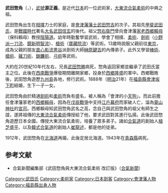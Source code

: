 {{Infobox person
| 姓名       =武田 惣角
| 圖像       =Takeda Sokaku.jpg
| 圖像大小   =200px 
| 圖像替代   =武田惣角 
| 圖像說明   =武田惣角
| 出生日期   ={{Birth date|1859|11|4}}
| 出生地     ={{JPN}}[[會津藩|會津藩]][[會津坂下町|坂下]] 
| 死亡日期   ={{Death date and age|1943|4|25|1859|11|4}} 
| 死亡地     ={{JPN}}[[青森縣|青森縣]] 
| 國籍       ={{JPN}}
| 別名       =會津小天狗
| 職業       =[[武術家|武術家]]
| 知名於     =[[大東流合氣柔術|大東流合氣柔術]]中興之祖
| 身高       = 
| 體重       =
| 配偶       = 
| 伴侶       = 
| 子女       = 
| 父母       =父：[[武田惣吉|武田惣吉]]
| 親屬       =祖先：[[武田信玄|武田信玄]]<br />祖父：[[武田惣右衛門|武田惣右衛門]]<br />兄：[[武田惣勝|武田惣勝]]
| 獎項       =
}}
'''武田惣角'''（{{jpn|j=武田 惣角|kana=たけだ そうかく|rm=Takeda Sōkaku}}，{{bd|1859年|11月4日|1943年|4月25日|catIdx=W武}}），[[號|武號]]'''源正義'''，是近代[[日本|日本]]的一位武術家，[[大東流合氣柔術|大東流合氣柔術]]的中興之祖。

武田惣角出生在[[相撲|相撲]]力士的家庭，是[[會津藩|會津藩]][[藩士|藩士]][[武田惣吉|武田惣吉]]的次子。其祖先[[武田氏#甲斐武田氏|甲斐武田氏]]，是[[戰國時代_(日本)|戰國時代]]著名[[大名_(稱謂)|大名]][[武田信玄|武田信玄]]的後代。祖父[[武田惣右衛門|惣右衛門]]曾向會津藩[[家老|家老]][[西鄉賴母|西鄉賴母]]（保科賴母）教授[[陰陽道|陰陽道]]。幼年時勤奮學習武術，學會了相撲、[[柔術|柔術]]、[[劍術|劍術]]（[[小野派一刀流|小野派一刀流]]、[[鏡新明智流|鏡新明智流]]）、[[日本槍術|槍術]]（[[寶藏院流|寶藏院流]]）等武術。13歲時說服父親前往[[東京|東京]]，成為父親的朋友[[直心影流劍術|直心影流]][[男谷信友|男谷]]派劍術大師[[榊原鍵吉|榊原鍵吉]]的內傳弟子。此外又學習[[棒術|棒術]]、[[日本槍術|槍術]]、[[薙刀術|薙刀術]]、[[鎖鐮術|鎖鐮術]]、[[日本弓道|弓術]]等武術。

大約在20世紀10年代左右，兄長[[武田惣勝|武田惣勝]]病死，惣角返回家鄉並繼承了武田氏當主之位。此後在[[西南戰爭|西南戰爭]]爆發期間離開家鄉，投身於[[西鄉隆盛|西鄉隆盛]]的軍中。西鄉戰敗後，武田惣角遊歷[[九州島|九州島]]各地，修行武術。1888年（[[明治|明治]]21年）在[[福島縣|福島縣]][[會津坂下町|會津坂下町]]結婚，生下一子一女。

武田惣角由於精通[[劍術|劍術]]和[[柔術|柔術]]而負有盛名，被人稱為「會津的小[[天狗_(日本)|天狗]]」。而此前擔任會津藩家老的[[西鄉賴母|西鄉賴母]]，因為在[[戊辰戰爭|戊辰戰爭]]中支持[[江戶幕府|江戶幕府]]而家破人亡，淪為[[靈山神社|靈山神社]]的[[宮司|宮司]]。西鄉賴母知武田惣角武名之高，念自己與武田惣角的祖父有師生之誼，遂將祖傳的[[大東流合氣柔術|大東流合氣柔術]]傳授給了他，要求武田對其進行弘揚。此後武田惣角遊歷日本全國，傳授大東流合氣柔術，培養了眾多弟子。諸如[[合氣道|合氣道]]的創始人[[植芝盛平|植芝盛平]]、以及[[合氣道_(韓國)|韓式合氣道]]的創始人[[崔龍述|崔龍述]]，都是他的徒弟。

1912年，武田惣角在[[北海道|北海道]]再婚，此後定居北海道。1943年在[[青森縣|青森縣]]病死。
== 参考文献 ==
*合氣新聞編集部《武田惣角與大東流合氣柔術 改訂版》（[[合氣新聞|合氣新聞]]）

{{Authority control}}
[[Category:武田氏|Category:武田氏]]
[[Category:柔術家|Category:柔術家]]
[[Category:日本劍客|Category:日本劍客]]
[[Category:會津藩人物|Category:會津藩人物]]
[[Category:福島縣出身人物|Category:福島縣出身人物]]